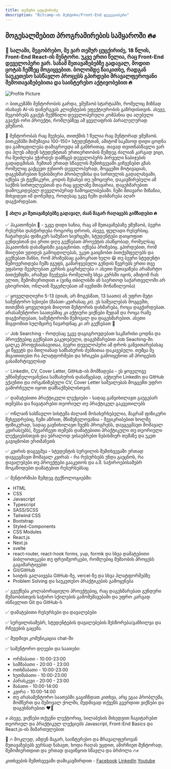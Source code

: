 ```yaml
---
title: თემური ცუცქირიძე
description: "Bitcamp-ის მენტორი/Front-End დეველოპერი"
---
```


## მოგესალმებით პროგრამირების სამყაროში 🔥✊

### 👋 სალამი, მეგობრებო, მე ვარ თემურ ცუცქირიძე, 18 წლის, Front-End React-ის მენტორი. უკვე ერთი წელია, რაც Front-End დეველოპერი ვარ. სანამ შეთავაზებებზე გადავალ, მოდით ცოტას ჩემზეც მოგიყვებით. ბოლომდე წაიკითხე, რადგან საუკეთესო სასწავლო პროცესს გპირდები მრავალფეროვანი შემოთავაზებებითა და საინტერესო აქტივობებით 🔥

![Profile Picture](/images/mentors/temuri-tsutskiridze.jpg)

🔥 ბითკემპში მენტორობის გარდა, ვმუშაობ სტარტაპში, რომელიც მიზნად ისახავს AI-ის დანერგვას კლიენტების ეფექტიურობის გაზრდისთვის. ასევე, მეგობრებს გვაქვს შექმნილი დეველოპერული კომპანია და აღებული გვაქვს ორი პროექტი, რომლებზეც ამ ყველაფრის პარალელურად ვმუშაობ.

🚀 მენტორობას რაც შეეხება, თითქმის 1 წელია რაც მენტორად ვმუშაობ. ბითკემპში მიმუშავია 100-150+ სტუდენტთან, ამიტომ საკმაოდ დიდი ცოდნა და გამოცდილება დამიგროვდა ამ განხრითაც. თავად თვითნასწავლი ვარ და პლუს ამდენ სტუდენტთან ურთიერთობის შემდეგ ძალიან კარგად ვიცი, რა შეიძლება უჭირდეს დამწყებ დეველოპერს პირველი ნაბიჯების გადადგმისას. ჩემთან ერთად სწავლის შემთხვევაში გიჩვენებთ გზას რომელიც გაქცევთ ჯუნიორ დეველოპერად, მოგცემთ მოტივაციას, დაგეხმარებით ნებისმიერი პრობლემისა და სირთულის გადალახვაში, იქნება ეს ტექნიკური, კოდის შესახებ თუ ემოციური, დაკავშირებული ამ საქმის სირთულეებთან და რაც ყველაზე მთავარია, დაგეხმარებით დამოუკიდებელ დეველოპერად ჩამოყალიბებაში. ჩემი მთავარი მიზანია, მიხვიდეთ იმ დონემდე, როდესაც უკვე ჩემი დახმარება აღარ დაგჭირდებათ.

#### 💪 ახლა კი შეთავაზებებზე გადავალ, ძაან მაგარ რაღაცებს გიმზადებთ 🔥

✅ ჰაკათონები 🚀 - უკვე დიდი ხანია, რაც ამ შეთავაზებაზე ვმუშაობ, ბევრი რესურსი დასჭირდება როგორც დროის, ასევე, ფულადი რესურსიც. ჩატარდება ფიზიკურ სამუშაო სივრცეში, სტუდენტები დაიყოფით გუნდებთან და ერთი დღე გექნებათ პროექტის ასაწყობად, რომელსაც ჰაკათონის დასაწყისში გაგაცნობთ. იქნება პრიზებიც. გპირდებით, რომ მიიღებთ უდიდეს გამოცდილებას, უკეთ გაიცნობთ ბითქემფელებს და გექნებათ შანსი, რომ პრიზებსაც გამოკრათ ხელი 😃 თუ ბევრი სტუდენტი შემოუერთდება ჩემს ჯგუფს, გამარჯვებული გუნდის წევრებს ერთი თვე უფასოდ შეეძლებათ კურსის გაგრძელება 🔥 ასეთი შეთავაზება არამარტო ბითქემფში, არამედ მეეჭვება რომელიმე სხვა კურსში იყოს, ამიტომ რას ელით, შემომიერთდით ✊ (ვინც თბილისში ან საერთოდ საქართველოში არ ცხოვრობთ, ონლაინ შეგეძლებათ ამ ივენთში მონაწილეობა)

✅ ყოველდღიური 5-13 (დიახ, არ მოგესმათ, 13 საათი) ან უფრო მეტი სამენტორო სესიები (შაბათ-კვირასაც კი). ეს საშუალებას მოგცემთ, თითქმის ყოველთვის მიიღოთ მენტორის დახმარება, როცა დაგჭირდებათ. არასამენტორო საათებშიც კი აქტიური ვიქნები მუდამ და როცა რამე დაგჭირდებათ, სამენტოროში შემოვალ და დაგეხმარებით. ასეთი მიგდომით სულმცირე ჩავარდნაც კი არ გექნებათ 🚀

✅ Job Searching - როდესაც უკვე დაგიგროვდებათ საკმარისი ცოდნა და პროექტებიც გექნებათ გაკეთებული, დაგეხმარებით Job Seaching-ში. ცალკე პროფესიასავითაა, ბევრი დეველოპერი ამ დროს განვითარებასაც კი წყვეტს და მთლიანად სამსახურის ძებნითაა დაკავებული. თუმცა მე მიგითითებთ რა პლატფორმები და ხრიკები გამოიყენოთ ამ პროცესის გასამარტიველბად

✅ LinkedIn, CV, Cover Letter, GitHub-ის მომზადება - ეს ყოველივე უმნიშვნელოვანესია სამსახურის დასაწყებად, აქტიური LinkedIn და GitHub ექაუნთი და ორგანიზებული CV, Cover Letter საშუალებას მოგცემთ უფრო გამორჩეული იყოთ დამსაქმებლისთვის

✅ დამატებითი პრაქტიკული ლექციები - სადაც განვიხილავთ გაუგებარ თემებსა და ჩავატარებთ თეორიულ თუ პრაქტიკულ გაკვეთილებს

✅ ონლაინ სასწავლო სისტემა ძალაინ მოსახერხებელია, მაგრამ ფიზიკური შეხვედრებიც, ჩემი აზრით, მნიშვნელოვანია - შევიკრიბებით ხოლმე ფიზიკურად, სადაც გავნიხილავთ ჩვენს პროგრესს, დავგეგმავთ მომავალ კვირას(ებს), შევარჩევთ თემებს დამატებითი პრაქტიკული თუ თეორიული ლექციებისთვის და უბრალოდ ვისაუბრებთ ნებისმიერ თემაზე და უკეთ გავიცნობთ ერთმანეთს

✅ კვირის დაგეგმვა - სტუდენტის სურვილის შემთხვევაში ერთად დავგეგმავთ მომავალ კვირას - რა რესურსებს უნდა გაეცნოს, რა დავალებები თუ პროექტები გააკეთოს და ა.შ. საჭიროებისამებრ მოგაწოდებთ დამატებით რესურსებსაც

✅ მენტორშიპი შემდეგ ტექნოლოგიებში:

- HTML
- CSS
- Javascript
- Typescript
- SASS/SCSS
- Tailwind CSS
- Bootstrap
- Styled-Components
- CSS Modules
- React.js
- Next.js
- svelte
- react-router, react-hook forms, yup, formik და სხვა დამატებითი ბიბლიოთეკები თუ ფრეიმვორკები, რომლებიც მუშაობის პროცესს გაგიმარტივებთ
- Git/GitHub
- საიტის გალაივება GitHub-ზე, vercel-ზე და სხვა პლატფორმებზე
- Problem Solving და საუკეთესო პრაქტიკების გამოყენება

✅ გვექნება კოლაბორაციული პროექტებიც, რაც დაგეხმარებათ გუნდური მუშაობისთვის საჭირო სქილების გამომუშავებაში და უფრო კარგად ისწავლით Git და GitHub-ს

✅ დამატებითი რესურსები და დავალებები

✅ სურვილისამებრ, სტუდენტების დავალებების შესწორება/განხილვა და რჩევების გაცემა.

✅ მუდმივი კომუნიკაცია chat-ში

✅ სამენტორო დღეები და საათები:

- ორშაბათი - 10:00-23:00
- სამშაბათი - 20:00 - 23:00
- ოთხშაბათი - 10:00-23:00
- ხუთშაბათი - 10:00-23:00
- პარასკევი - 20:00 - 23:00
- შაბათი - 10:00-14:00
- კვირა - 10:00-14:00
- თუ არასამენტორო საათებში გაგიჩნდათ კითხვა, არც ეგაა პრობლემა, მომწერთ და შემოვალ ქოლში, მუდმივად თქვენს გვერდით ვიქნები და დაგეხმარებით ❤️‍🔥

✊ ასევე, ვიქნები თქვენი ლექტორიც, სილაბუსის მიხედვით ჩაგიტარებთ თეორიულ და პრაქტიკულ ლექციებს Javascript, Front-End Basics და React.js-ის მიმართულებით

🚀 🔥 მოკლედ, ამდენ მაგარ, საინტერესო და მრავალფეროვან შეთავაზებებს ვერსად ნახავთ, ხოდა რაღას უცდით, ამირჩიეთ მენტორად, შემომიერთდით და ერთად დავიწყოთ სწავლა და ბრძოლა 🔥✊

კითხვების შემთხვევაში დამიკავშირდით - [Facebook](https://www.facebook.com/temuri.tsutskiridze.7)
[LinkedIn](https://www.linkedin.com/in/temuri-tsutskiridze-280935254/)
[Youtube](https://www.youtube.com/@TemuriTsutskiridze)
